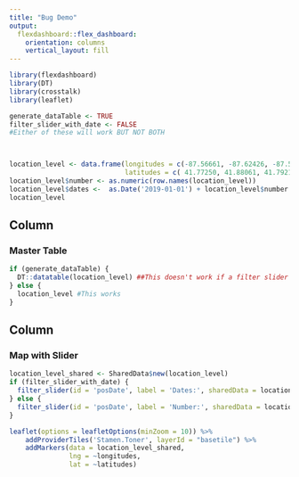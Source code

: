```yaml
---
title: "Bug Demo"
output: 
  flexdashboard::flex_dashboard:
    orientation: columns
    vertical_layout: fill
---
```


```r
library(flexdashboard)
library(DT)
library(crosstalk)
library(leaflet)

generate_dataTable <- TRUE
filter_slider_with_date <- FALSE
#Either of these will work BUT NOT BOTH



location_level <- data.frame(longitudes = c(-87.56661, -87.62426, -87.58030),
                             latitudes = c( 41.77250, 41.88061, 41.79218))
location_level$number <- as.numeric(row.names(location_level))
location_level$dates <-  as.Date('2019-01-01') + location_level$number
location_level

```

Column {data-width=500}
-----------------------------------------------------------------------

### Master Table

```r
if (generate_dataTable) {
  DT::datatable(location_level) ##This doesn't work if a filter slider uses a date variable
} else {
  location_level #This works
}

```

Column {data-width=500}
-----------------------------------------------------------------------

### Map with Slider

```r

location_level_shared <- SharedData$new(location_level)
if (filter_slider_with_date) {
  filter_slider(id = 'posDate', label = 'Dates:', sharedData = location_level_shared, column = "dates")
} else {
  filter_slider(id = 'posDate', label = 'Number:', sharedData = location_level_shared, column = ~number)
}

leaflet(options = leafletOptions(minZoom = 10)) %>% 
    addProviderTiles('Stamen.Toner', layerId = "basetile") %>% 
    addMarkers(data = location_level_shared,
               lng = ~longitudes,
               lat = ~latitudes)

```

